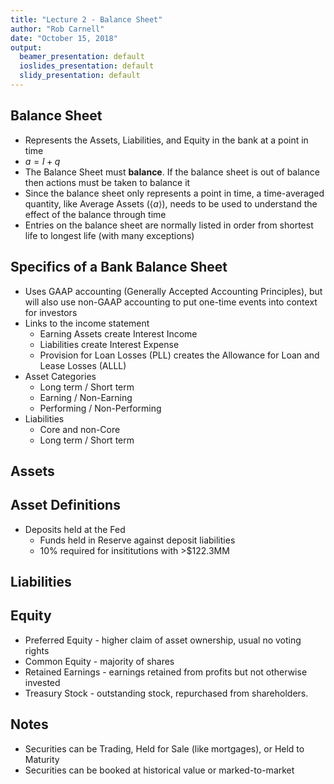 ---
title: "Lecture 2 - Balance Sheet"
author: "Rob Carnell"
date: "October 15, 2018"
output:
  beamer_presentation: default
  ioslides_presentation: default
  slidy_presentation: default
---

## Balance Sheet

- Represents the Assets, Liabilities, and Equity in the bank at a point in time
- $a = l + q$
- The Balance Sheet must **balance**.  If the balance sheet is out of balance then actions must be taken to balance it
- Since the balance sheet only represents a point in time, a time-averaged quantity,
like Average Assets ($\langle a \rangle$), needs to be used to understand the effect of the balance through time
- Entries on the balance sheet are normally listed in order from shortest life to longest life (with many exceptions)

## Specifics of a Bank Balance Sheet

- Uses GAAP accounting (Generally Accepted Accounting Principles), but will also use non-GAAP accounting to put one-time events into context for investors
- Links to the income statement
    + Earning Assets create Interest Income
    + Liabilities create Interest Expense
    + Provision for Loan Losses (PLL) creates the Allowance for Loan and Lease Losses (ALLL)
- Asset Categories
    + Long term / Short term
    + Earning / Non-Earning
    + Performing / Non-Performing
- Liabilities
    + Core and non-Core
    + Long term / Short term
  
## Assets

\begin{table}[]
\centering
\begin{tabular}{|l|c|c|}
\hline
Asset Type & Term & Earning \\ \hline
Cash & Short & Non-Earning \\
Deposits Held at the Fed & Short & Earning \\
Cash due from Banks & Short & Earning / non-Earning \\
Fed Funds Sold & Short & Earning \\
Securities & Short / Long & Earning \\
Loans & Long & Earning \\
\ \ (ALLL) & & non-Earning \\
\ \ Net Loans & & \\
Premises & Long & non-Earning \\
Goodwill & Long & non-Earning \\
Other Assets & Long & Earning / non-Earning \\ \hline
\end{tabular}
\end{table}

## Asset Definitions

- Deposits held at the Fed
    + Funds held in Reserve against deposit liabilities
    + 10% required for insititutions with >$122.3MM

## Liabilities

\begin{table}[]
\centering
\begin{tabular}{|l|c|c|}
\hline
Liability Type & Term & Core \\ \hline
Non-interest bearing deposits & Short & Core \\
Interest bearing deposits & Short & Core \\
Retail CDs & Short / Long & Core \\ 
Jumbo CDs and Brokered deposits & Short / Long & non-Core \\
Fed funds purchased & Short & non-Core \\
Long-Term debt & Long & non-Core \\
Subordinated debt & Long & non-Core \\
Other borrowing & Long & non-Core \\
Other liabilities & Long & non-Core \\ \hline
\end{tabular}
\end{table}

## Equity

- Preferred Equity - higher claim of asset ownership, usual no voting rights
- Common Equity - majority of shares
- Retained Earnings - earnings retained from profits but not otherwise invested
- Treasury Stock - outstanding stock, repurchased from shareholders.

## Notes

- Securities can be Trading, Held for Sale (like mortgages), or Held to Maturity
- Securities can be booked at historical value or marked-to-market
